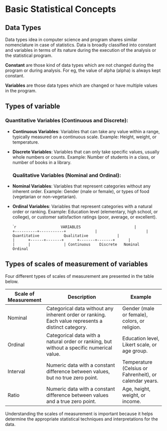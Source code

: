 # Basic Statistical Concepts

## Data Types

Data types idea in computer science and program shares similar nomenclature in case of statistics. Data is broadly classified into constant and variables in terms of its nature during the execution of the analysis or the statistical program.

**Constant** are those kind of data types which are not changed during the program or during analysis. For eg, the value of alpha (alpha) is always kept constant.

**Variables** are those data types which are changed or have multiple values in the program.

## Types of variable

### **Quantitative Variables (Continuous and Discrete):**

-   **Continuous Variables**: Variables that can take any value within a range, typically measured on a continuous scale. Example: Height, weight, or temperature.

-   **Discrete Variables**: Variables that can only take specific values, usually whole numbers or counts. Example: Number of students in a class, or number of books in a library.

    ### **Qualitative Variables (Nominal and Ordinal):**

-   **Nominal Variables**: Variables that represent categories without any inherent order. Example: Gender (male or female), or types of food (vegetarian or non-vegetarian).

-   **Ordinal Variables**: Variables that represent categories with a natural order or ranking. Example: Education level (elementary, high school, or college), or customer satisfaction ratings (poor, average, or excellent).

    ````r
                       VARIABLES
                           |
                +----------+-----------+
                |                      |
          Quantitative           Qualitative
                |                      |
         +------+-------+      +-------+-------+
         |              |      |               |
    Continuous    Discrete   Nominal      Ordinal
    ```

## Types of scales of measurement of variables

Four different types of scales of measurement are presented in the table below.

| **Scale of Measurement** | **Description**                                                                                    | **Example**                                             |
|----------------|------------------------------------|--------------------|
| Nominal                  | Categorical data without any inherent order or ranking. Each value represents a distinct category. | Gender (male or female), colors, or religion.           |
| Ordinal                  | Categorical data with a natural order or ranking, but without a specific numerical value.          | Education level, Likert scale, or age group.            |
| Interval                 | Numeric data with a constant difference between values, but no true zero point.                    | Temperature (Celsius or Fahrenheit), or calendar years. |
| Ratio                    | Numeric data with a constant difference between values and a true zero point.                      | Age, height, weight, or income.                         |

Understanding the scales of measurement is important because it helps determine the appropriate statistical techniques and interpretations for the data.
